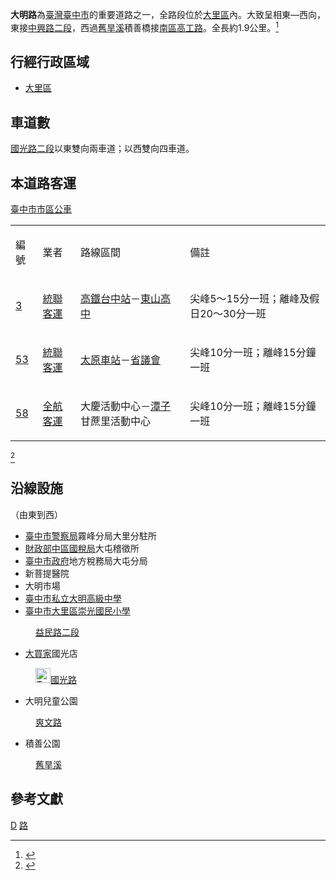 {{Infobox TwRoad2|
|bgcolorh=DARKGREEN
|colorh=white
|code=
|name=大明路
|enname=Daming Rd.
|level=市區道路
|length=1.9
|lastext=
|speedhigh=40
|line=
|start=
|end=
|junc=[[中興路_(大里區)|中興路二段]]<br>[[益民路|益民路二段]]<br>[[檔案:TW_PHW3.svg|25px]][[國光路|國光路二段]]<br>[[爽文路|爽文路]]<br>積善橋<br>[[高工路|高工路]]
|img=
|cap=
|size=
|left=高工路
|right=中興路二段
|leftlink=高工路
|rightlink=中興路 (大里區)
}}
'''大明路'''為[[臺灣|臺灣]][[臺中市|臺中市]]的重要道路之一，全路段位於[[大里區|大里區]]內。大致呈相東—西向，東接[[中興路_(大里區)|中興路二段]]，西過[[舊旱溪|舊旱溪]]積善橋接[[南區_(臺中市)|南區]][[高工路|高工路]]。全長約1.9公里。<ref>{{Cite web |url=http://www.thb.gov.tw/tm/wcf.aspx |title=交通部公路總局 |access-date=2011-07-06 |archive-date=2011-07-09 |archive-url=https://web.archive.org/web/20110709204443/http://www.thb.gov.tw/tm/wcf.aspx |dead-url=yes }}</ref>

== 行經行政區域 ==
*[[大里區|大里區]]

== 車道數 ==
[[國光路|國光路二段]]以東雙向兩車道；以西雙向四車道。

== 本道路客運 ==
;[[臺中市市區公車|臺中市市區公車]]
{| class="wikitable"
|編號||業者||路線區間||備註
|-
|[[台中市公車3路|3]]||[[統聯客運|統聯客運]]||[[台中車站_(高鐵)|高鐵台中站]]－[[臺中市立東山高級中學|東山高中]]||尖峰5～15分一班；離峰及假日20～30分一班
|-
|[[台中市公車53路|53]]||[[統聯客運|統聯客運]]||[[太原車站_(臺灣)|太原車站]]－[[台灣省議會|省議會]]||尖峰10分一班；離峰15分鐘一班
|-
|[[台中市公車58路|58]]||[[全航客運|全航客運]]||大慶活動中心－[[潭子區|潭子]]甘蔗里活動中心||尖峰10分一班；離峰15分鐘一班
|}
<ref>{{Cite web |url=http://www.traffic.taichung.gov.tw/ |title=臺中市政府交通局 |access-date=2011-07-06 |archive-url=https://web.archive.org/web/20110714224400/http://www.traffic.taichung.gov.tw/ |archive-date=2011-07-14 |dead-url=yes }}</ref>

== 沿線設施 ==
（由東到西）
*[[臺中市警察局|臺中市警察局]]霧峰分局大里分駐所
*[[中華民國財政部|財政部]][[財政部臺灣省中區國稅局|中區國稅局]]大屯稽徵所
*[[臺中市政府|臺中市政府]]地方稅務局大屯分局
*新菩提醫院
*大明市場
*[[臺中市私立大明高級中學|臺中市私立大明高級中學]]
*[[臺中市大里區崇光國民小學|臺中市大里區崇光國民小學]]
:[[益民路|益民路二段]]
*[[大買家|大買家]]國光店
:[[File:TW_PHW3.svg|24px]][[國光路|國光路]]
*大明兒童公園
:[[爽文路|爽文路]]
*積善公園
:[[舊旱溪|舊旱溪]]

== 參考文獻 ==
{{Reflist}}

{{台中市重要道路}}

[[Category:臺中市街道|D]]
[[Category:大里區交通|路]]